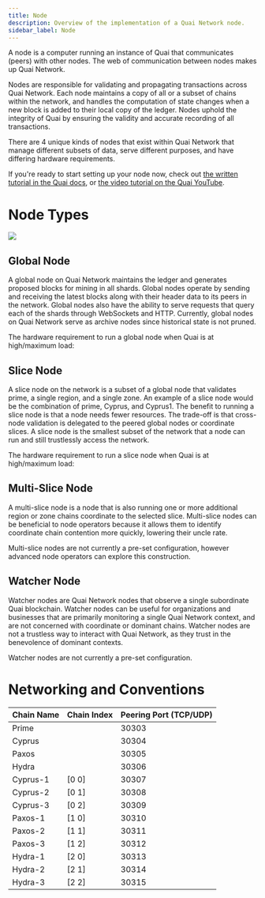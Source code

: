 ```yaml
---
title: Node
description: Overview of the implementation of a Quai Network node.
sidebar_label: Node
---
```


A node is a computer running an instance of Quai that communicates (peers) with other nodes. The web of communication between nodes makes up Quai Network.

Nodes are responsible for validating and propagating transactions across Quai Network. Each node maintains a copy of all or a subset of chains within the network, and handles the computation of state changes when a new block is added to their local copy of the ledger. Nodes uphold the integrity of Quai by ensuring the validity and accurate recording of all transactions.

There are 4 unique kinds of nodes that exist within Quai Network that manage different subsets of data, serve different purposes, and have differing hardware requirements.

If you're ready to start setting up your node now, check out [the written tutorial in the Quai docs](/participate/node/run-a-node), or [the video tutorial on the Quai YouTube](https://www.youtube.com/watch?v=eKk8b5-7TMk).

# Node Types

<Frame>
	<img src='/images/GlobalvSliceNode.png' />
</Frame>

## Global Node

A global node on Quai Network maintains the ledger and generates proposed blocks for mining in all shards. Global nodes operate by sending and receiving the latest blocks along with their header data to its peers in the network. Global nodes also have the ability to serve requests that query each of the shards through WebSockets and HTTP. Currently, global nodes on Quai Network serve as archive nodes since historical state is not pruned.

The hardware requirement to run a global node when Quai is at high/maximum load:

<CardGroup cols={2}>
	<Card
		icon='microchip'
		title='Fast CPU with 16+ cores'
	/>
	<Card
		icon='usb-drive'
		title='64GB+ RAM'
	/>
	<Card
		icon='server'
		title='Fast SSD with at least 3TB free space'
	/>
	<Card
		icon='signal-stream'
		title='10+ MBit/sec download Internet service'
	/>
</CardGroup>

## Slice Node

A slice node on the network is a subset of a global node that validates prime, a single region, and a single zone. An example of a slice node would be the combination of prime, Cyprus, and Cyprus1. The benefit to running a slice node is that a node needs fewer resources. The trade-off is that cross-node validation is delegated to the peered global nodes or coordinate slices. A slice node is the smallest subset of the network that a node can run and still trustlessly access the network.

The hardware requirement to run a slice node when Quai is at high/maximum load:

<CardGroup cols={2}>
	<Card
		icon='microchip'
		title='Fast CPU with 8+ cores'
	/>
	<Card
		icon='usb-drive'
		title='24GB+ RAM'
	/>
	<Card
		icon='server'
		title='Fast SSD with at least 1TB free space'
	/>
	<Card
		icon='signal-stream'
		title='10+ MBit/sec download Internet service'
	/>
</CardGroup>

## Multi-Slice Node

A multi-slice node is a node that is also running one or more additional region or zone chains coordinate to the selected slice. Multi-slice nodes can be beneficial to node operators because it allows them to identify coordinate chain contention more quickly, lowering their uncle rate.

Multi-slice nodes are not currently a pre-set configuration, however advanced node operators can explore this construction.

## Watcher Node

Watcher nodes are Quai Network nodes that observe a single subordinate Quai blockchain. Watcher nodes can be useful for organizations and businesses that are primarily monitoring a single Quai Network context, and are not concerned with coordinate or dominant chains. Watcher nodes are not a trustless way to interact with Quai Network, as they trust in the benevolence of dominant contexts.

Watcher nodes are not currently a pre-set configuration.

# Networking and Conventions

| Chain Name | Chain Index | Peering Port (TCP/UDP) |
| ---------- | ----------- | ---------------------- |
| Prime      |             | 30303                  |
| Cyprus     |             | 30304                  |
| Paxos      |             | 30305                  |
| Hydra      |             | 30306                  |
| Cyprus-1   | [0 0]       | 30307                  |
| Cyprus-2   | [0 1]       | 30308                  |
| Cyprus-3   | [0 2]       | 30309                  |
| Paxos-1    | [1 0]       | 30310                  |
| Paxos-2    | [1 1]       | 30311                  |
| Paxos-3    | [1 2]       | 30312                  |
| Hydra-1    | [2 0]       | 30313                  |
| Hydra-2    | [2 1]       | 30314                  |
| Hydra-3    | [2 2]       | 30315                  |
